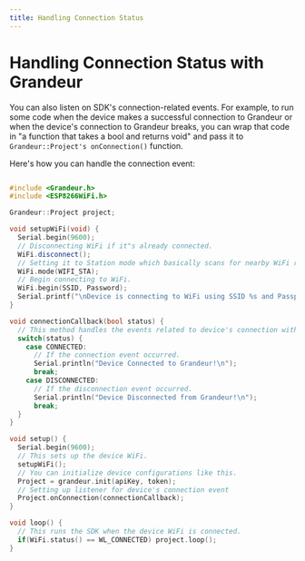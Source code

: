 ```yaml
---
title: Handling Connection Status 
---
```

# Handling Connection Status with Grandeur

You can also listen on SDK's connection-related events. For example, to run some code when the device makes a successful connection to Grandeur or when the device's connection to Grandeur breaks, you can wrap that code in "a function that takes a bool and returns void" and pass it to `Grandeur::Project's onConnection()` function.

Here's how you can handle the connection event:

```cpp

#include <Grandeur.h>
#include <ESP8266WiFi.h>

Grandeur::Project project;

void setupWiFi(void) {
  Serial.begin(9600);
  // Disconnecting WiFi if it"s already connected.
  WiFi.disconnect();
  // Setting it to Station mode which basically scans for nearby WiFi routers.
  WiFi.mode(WIFI_STA);
  // Begin connecting to WiFi.
  WiFi.begin(SSID, Password);
  Serial.printf("\nDevice is connecting to WiFi using SSID %s and Passphrase %s.\n", SSID.c_str(), Password.c_str());
}

void connectionCallback(bool status) {
  // This method handles the events related to device's connection with Grandeur.
  switch(status) {
    case CONNECTED:
      // If the connection event occurred.
      Serial.println("Device Connected to Grandeur!\n");
      break;
    case DISCONNECTED:
      // If the disconnection event occurred.
      Serial.println("Device Disconnected from Grandeur!\n");
      break;
  }
}

void setup() {
  Serial.begin(9600);
  // This sets up the device WiFi.
  setupWiFi();
  // You can initialize device configurations like this.
  Project = grandeur.init(apiKey, token);
  // Setting up listener for device's connection event
  Project.onConnection(connectionCallback);
}

void loop() {
  // This runs the SDK when the device WiFi is connected.
  if(WiFi.status() == WL_CONNECTED) project.loop();
}

```